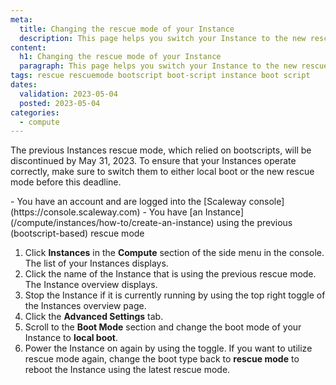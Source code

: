 ```yaml
---
meta:
  title: Changing the rescue mode of your Instance
  description: This page helps you switch your Instance to the new rescue mode
content:
  h1: Changing the rescue mode of your Instance
  paragraph: This page helps you switch your Instance to the new rescue mode
tags: rescue rescuemode bootscript boot-script instance boot script
dates:
  validation: 2023-05-04
  posted: 2023-05-04
categories:
  - compute
---
```


The previous Instances rescue mode, which relied on bootscripts, will be discontinued by May 31, 2023. To ensure that your Instances operate correctly, make sure to switch them to either local boot or the new rescue mode before this deadline.


<Macro id="iam-requirements" />

<Message type="requirement">
  - You have an account and are logged into the [Scaleway console](https://console.scaleway.com)
  - You have [an Instance](/compute/instances/how-to/create-an-instance) using the previous (bootscript-based) rescue mode
</Message>


1. Click **Instances** in the **Compute** section of the side menu in the console. The list of your Instances displays.
2. Click the name of the Instance that is using the previous rescue mode. The Instance overview displays.
3. Stop the Instance if it is currently running by using the top right toggle of the Instances overview page.
4. Click the **Advanced Settings** tab.
5. Scroll to the **Boot Mode** section and change the boot mode of your Instance to **local boot**.
6. Power the Instance on again by using the toggle. 
    <Message type="tip">
      If you want to utilize rescue mode again, change the boot type back to **rescue mode** to reboot the Instance using the latest rescue mode.
    </Message>
